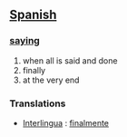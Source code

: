 == [[Spanish]] ==
=== [[saying]] ===
# when all is said and done
# finally
# at the very end

=== Translations ===
*[[Interlingua]] : [[finalmente]]